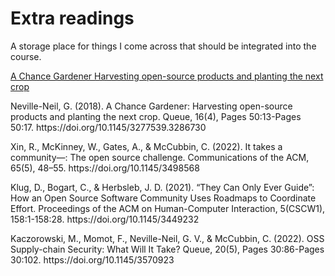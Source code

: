 # Extra readings

A storage place for things I come across that should be integrated into the course.

[A Chance Gardener
Harvesting open-source products and planting the next crop](https://queue.acm.org/detail.cfm?id=3286730&doi=10.1145%2F3277539.3286730)

Neville-Neil, G. (2018). A Chance Gardener: Harvesting open-source products and planting the next crop. Queue, 16(4), Pages 50:13-Pages 50:17. https://doi.org/10.1145/3277539.3286730

Xin, R., McKinney, W., Gates, A., & McCubbin, C. (2022). It takes a community---: The open source challenge. Communications of the ACM, 65(5), 48–55. https://doi.org/10.1145/3498568

Klug, D., Bogart, C., & Herbsleb, J. D. (2021). “They Can Only Ever Guide”: How an Open Source Software Community Uses Roadmaps to Coordinate Effort. Proceedings of the ACM on Human-Computer Interaction, 5(CSCW1), 158:1-158:28. https://doi.org/10.1145/3449232

Kaczorowski, M., Momot, F., Neville-Neil, G. V., & McCubbin, C. (2022). OSS Supply-chain Security: What Will It Take? Queue, 20(5), Pages 30:86-Pages 30:102. https://doi.org/10.1145/3570923

